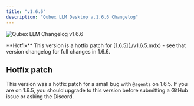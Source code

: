 ```yaml
---
title: "v1.6.6"
description: "Qubex LLM Desktop v.1.6.6 Changelog"
---
```



<Image
  src="/images/product/changelog/header-image.png"
  height={1080}
  width={1920}
  quality={100}
  alt="Qubex LLM Changelog v1.6.6"
/>

<Callout type="info" emoji="️💡">
  **Hotfix** This version is a hotfix patch for [1.6.5](./v1.6.5.mdx) - see that
  version changelog for full changes in 1.6.6.
</Callout>

## Hotfix patch

This version was a hotfix patch for a small bug with `@agents` on 1.6.5. If you are on 1.6.5, you should upgrade to this version before submitting a GitHub issue or asking the Discord.
